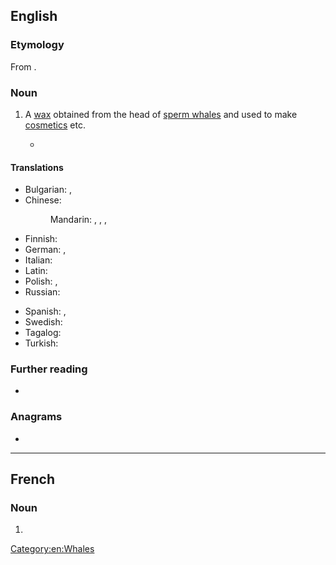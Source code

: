 ==English==

===Etymology===
From {{af|en|sperma|t1=sperm|cētī|t2=of the whale|lang1=la|lang2=la}}.

===Noun===
{{en-noun|-}}

# {{senseid|en|Q369682}} A [[wax]] obtained from the head of [[sperm whale]]s and used to make [[cosmetics]] etc.
#* {{RQ:Melville Moby-Dick|chapter=77|passage=Moreover, as that of Heidelburgh was always replenished with the most excellent of the wines of the Rhenish valleys, so the tun of the whale contains by far the most precious of all his oily vintages; namely, the highly-prized '''spermaceti''', in its absolutely pure, limpid, and odoriferous state.}}

====Translations====
{{trans-top|wax obtained from the head of sperm whale}}
* Bulgarian: {{t|bg|спермацет|m}}, {{t|bg|китова мас|f}}
* Chinese:
*: Mandarin: {{t|cmn|鯨蠟}}, {{t|cmn|鲸蜡|tr=jīnglà}}, {{t|cmn|鯨腦}}, {{t|cmn|鲸脑|tr=jīngnǎo}}
* Finnish: {{t|fi|spermaseetti}}
* German: {{t|de|Walrat|m|n}}, {{t|de|Spermazet|n}}
* Italian: {{t+|it|spermaceti|m}}
* Latin: {{t|la|caetaceum|n}}
* Polish: {{t+|pl|spermacet|m}}, {{t+|pl|olbrot|m}}
* Russian: {{t+|ru|спермаце́т|m}}
{{trans-mid}}
* Spanish: {{t|es|esperma de ballena|f}}, {{t|es|espermaceti|m}}
* Swedish: {{t|sv|valrav|c}}
* Tagalog: {{t|tl|esperma}}
* Turkish: {{t+|tr|ispermeçet}}
{{trans-bottom}}

===Further reading===
* {{pedia}}

===Anagrams===
* {{anagrams|en|a=aceeimprst|imprecates}}

[[Category:en:Whales]]
----
==French==

===Noun===
{{fr-noun|m}}

# {{l|en|spermaceti organ}}